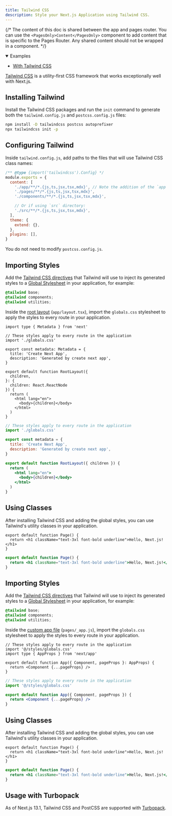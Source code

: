 ```yaml
---
title: Tailwind CSS
description: Style your Next.js Application using Tailwind CSS.
---
```


{/* The content of this doc is shared between the app and pages router. You can use the `<PagesOnly>Content</PagesOnly>` component to add content that is specific to the Pages Router. Any shared content should not be wrapped in a component. */}

<PagesOnly>

<details open>
  <summary>Examples</summary>

- [With Tailwind CSS](https://github.com/vercel/next.js/tree/canary/examples/with-tailwindcss)

</details>

</PagesOnly>

[Tailwind CSS](https://tailwindcss.com/) is a utility-first CSS framework that works exceptionally well with Next.js.

## Installing Tailwind

Install the Tailwind CSS packages and run the `init` command to generate both the `tailwind.config.js` and `postcss.config.js` files:

```bash filename="Terminal"
npm install -D tailwindcss postcss autoprefixer
npx tailwindcss init -p
```

## Configuring Tailwind

Inside `tailwind.config.js`, add paths to the files that will use Tailwind CSS class names:

```js filename="tailwind.config.js"
/** @type {import('tailwindcss').Config} */
module.exports = {
  content: [
    './app/**/*.{js,ts,jsx,tsx,mdx}', // Note the addition of the `app` directory.
    './pages/**/*.{js,ts,jsx,tsx,mdx}',
    './components/**/*.{js,ts,jsx,tsx,mdx}',

    // Or if using `src` directory:
    './src/**/*.{js,ts,jsx,tsx,mdx}',
  ],
  theme: {
    extend: {},
  },
  plugins: [],
}
```

You do not need to modify `postcss.config.js`.

<AppOnly>

## Importing Styles

Add the [Tailwind CSS directives](https://tailwindcss.com/docs/functions-and-directives#directives) that Tailwind will use to inject its generated styles to a [Global Stylesheet](/docs/app/building-your-application/styling/css-modules#global-styles) in your application, for example:

```css filename="app/globals.css"
@tailwind base;
@tailwind components;
@tailwind utilities;
```

Inside the [root layout](/docs/app/building-your-application/routing/pages-and-layouts#root-layout-required) (`app/layout.tsx`), import the `globals.css` stylesheet to apply the styles to every route in your application.

```tsx filename="app/layout.tsx" switcher
import type { Metadata } from 'next'

// These styles apply to every route in the application
import './globals.css'

export const metadata: Metadata = {
  title: 'Create Next App',
  description: 'Generated by create next app',
}

export default function RootLayout({
  children,
}: {
  children: React.ReactNode
}) {
  return (
    <html lang="en">
      <body>{children}</body>
    </html>
  )
}
```

```jsx filename="app/layout.js" switcher
// These styles apply to every route in the application
import './globals.css'

export const metadata = {
  title: 'Create Next App',
  description: 'Generated by create next app',
}

export default function RootLayout({ children }) {
  return (
    <html lang="en">
      <body>{children}</body>
    </html>
  )
}
```

## Using Classes

After installing Tailwind CSS and adding the global styles, you can use Tailwind's utility classes in your application.

```tsx filename="app/page.tsx" switcher
export default function Page() {
  return <h1 className="text-3xl font-bold underline">Hello, Next.js!</h1>
}
```

```jsx filename="app/page.js" switcher
export default function Page() {
  return <h1 className="text-3xl font-bold underline">Hello, Next.js!</h1>
}
```

</AppOnly>

<PagesOnly>

## Importing Styles

Add the [Tailwind CSS directives](https://tailwindcss.com/docs/functions-and-directives#directives) that Tailwind will use to inject its generated styles to a [Global Stylesheet](/docs/pages/building-your-application/styling/css-modules#global-styles) in your application, for example:

```css filename="styles/globals.css"
@tailwind base;
@tailwind components;
@tailwind utilities;
```

Inside the [custom app file](/docs/pages/building-your-application/routing/custom-app) (`pages/_app.js`), import the `globals.css` stylesheet to apply the styles to every route in your application.

```tsx filename="pages/_app.tsx" switcher
// These styles apply to every route in the application
import '@/styles/globals.css'
import type { AppProps } from 'next/app'

export default function App({ Component, pageProps }: AppProps) {
  return <Component {...pageProps} />
}
```

```jsx filename="pages/_app.js" switcher
// These styles apply to every route in the application
import '@/styles/globals.css'

export default function App({ Component, pageProps }) {
  return <Component {...pageProps} />
}
```

## Using Classes

After installing Tailwind CSS and adding the global styles, you can use Tailwind's utility classes in your application.

```tsx filename="pages/index.tsx" switcher
export default function Page() {
  return <h1 className="text-3xl font-bold underline">Hello, Next.js!</h1>
}
```

```jsx filename="pages/index.js" switcher
export default function Page() {
  return <h1 className="text-3xl font-bold underline">Hello, Next.js!</h1>
}
```

</PagesOnly>

## Usage with Turbopack

As of Next.js 13.1, Tailwind CSS and PostCSS are supported with [Turbopack](https://turbo.build/pack/docs/features/css#tailwind-css).
